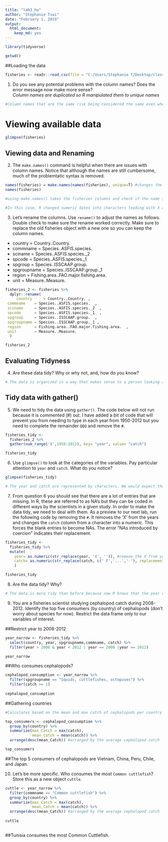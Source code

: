 ---
title: "lab3_hw"
author: "Stephanie Tsai"
date: "February 1, 2019"
output: 
  html_document: 
    keep_md: yes
---
```{r}
library(tidyverse)
```

```{r}
getwd()
```

##Loading the data
```{r}
fisheries <- readr::read_csv(file = "C:/Users/Stephanie T/Desktop/class_files-master/class_files-master/FAO_1950to2012_111914.csv") 
```

1. Do you see any potential problems with the column names? Does the error message now make more sense?  
*Column names are duplicated so R manipulated them to unique names*
```{r}
#Column names that are the same risk being considered the same even when the data is supposed to be different. R is trying to fix this by relabeling them as an unique, separate column.
```
# Viewing available data
```{r}
glimpse(fisheries)
```
## Viewing data and Renaming
2. The `make.names()` command is helpful when there are issues with column names. Notice that although the names are still cumbersome, much of the problemtatic syntax is removed.
```{r}
names(fisheries) = make.names(names(fisheries), unique=T) #changes the column names
names(fisheries)

#using make.names() takes the fisheries columns and check if the name is unique and an acceptable name. If not, R will change it to an accepted notation.

#In this case, R changed numeric dates into characters leading with X and removed paranthesis
```


3. Let's rename the columns. Use `rename()` to adjust the names as follows. Double check to make sure the rename worked correctly. Make sure to replace the old fisheries object with a new one so you can keep the column names.
+ country     = Country..Country.  
+ commname    = Species..ASFIS.species.  
+ sciname     = Species..ASFIS.species._2  
+ spcode      = Species..ASFIS.species._1  
+ spgroup     = Species..ISSCAAP.group.  
+ spgroupname = Species..ISSCAAP.group._1  
+ region      = Fishing.area..FAO.major.fishing.area.  
+ unit        = Measure..Measure.  

```{r}
fisheries_2 <- fisheries %>%
  dplyr::rename(
     country     = Country..Country. , 
 commname    = Species..ASFIS.species.  ,
 sciname     = Species..ASFIS.species._2  ,
 spcode      = Species..ASFIS.species._1  ,
 spgroup     = Species..ISSCAAP.group.  ,
 spgroupname = Species..ISSCAAP.group._1 , 
 region      = Fishing.area..FAO.major.fishing.area.  ,
 unit        = Measure..Measure.
  )

fisheries_2
```

## Evaluating Tidyness
4. Are these data tidy? Why or why not, and, how do you know?

```{r}
# The data is organized in a way that makes sense to a person looking at it, but not for R. All the data points will still be read as vectors rather than being specifically grouped to match with its appropriate label. Each year variable does not have a defined observation linked to it, so the numbers associated to year will be read columnarly by R.

```




## Tidy data with gather()

5. We need to tidy the data using `gather()`. The code below will not run because it is commented (#) out. I have added a bit of code that will prevent you from needing to type in each year from 1950-2012 but you need to complete the remainder `QQQ` and remove the `#`.
```{r}
fisheries_tidy <- 
  fisheries_2 %>% 
  gather(num_range('X',1950:2012), key= "year", value= "catch")

fisheries_tidy
```

6. Use `glimpse()` to look at the categories of the variables. Pay particular attention to `year` and `catch`. What do you notice?  

```{r}
glimpse(fisheries_tidy)
```

```{r}
# The year and catch are represented by characters. We would expect them to be numbers. The catch variable has a lot of missing data.

```



7. From question 6 you should see that there are a lot of entries that are missing. In R, these are referred to as NA's but they can be coded in different ways by the scientists in a given study. In order to make the data tidy, we need to deal with them. As a preview to our next lab, run the following code by removing the `#`. It removes the 'X' from the years and changes the `catch` column from a character into a numeric. This forces the blank entries to become NAs. The error "NAs introduced by coercion" indicates their replacement.
```{r}
fisheries_tidy <- 
  fisheries_tidy %>% 
  mutate(
    year= as.numeric(str_replace(year, 'X', '')), #remove the X from year
    catch= as.numeric(str_replace(catch, c(' F','...','-'), replacement = '')) #replace character strings with NA
    )

fisheries_tidy
```

8. Are the data tidy? Why?  

```{r}
# The data is more tidy than before because now R knows that the year column contains numeric years and it is paired to the catch column as one variable to one data point.
```


9. You are a fisheries scientist studying cephalopod catch during 2008-2012. Identify the top five consumers (by country) of cephalopods (don't worry about species for now). Restrict the data frame only to our variables of interest.

##Restrict year to 2008-2012
```{r}
year_narrow <- fisheries_tidy %>%
  select(country, year, spgroupname,commname, catch) %>%
  filter(year > 2008 & year < 2012 | year == 2008 |year == 2012)

year_narrow
```

##Who consumes cephalopods?
```{r}
cephalopod_consumption <- year_narrow %>%
  filter(spgroupname == "Squids, cuttlefishes, octopuses") %>%
  filter(catch >= 1)
  
cephalopod_consumption
```
##Gathering countries
```{r}
#Calculates based on the mean and max catch of cephalopods per country out of all their years

top_consumers <- cephalopod_consumption %>%
  group_by(country) %>%
  summarize(max_Catch = max(catch),
            mean_Catch = mean(catch)) %>%
  arrange(desc(mean_Catch)) #arranged by the average cephalopod catch

top_consumers
```
##The top 5 consumers of cephalopods are Vietnam, China, Peru, Chile, and Japan.


10. Let's be more specific. Who consumes the most `Common cuttlefish`? Store this as a new object `cuttle`.

```{r}
cuttle <- year_narrow %>%
  filter(commname == "Common cuttlefish") %>%
  group_by(country) %>%
  summarize(max_Catch = max(catch),
            mean_Catch = mean(catch)) %>%
  arrange(desc(mean_Catch)) #arranged by the average cephalopod catch
  
cuttle
  
```

##Tunisia consumes the most Common Cuttlefish.

